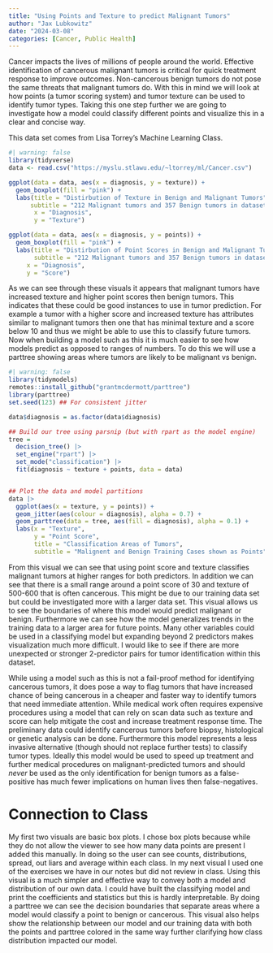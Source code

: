 ```yaml
---
title: "Using Points and Texture to predict Malignant Tumors"
author: "Jax Lubkowitz"
date: "2024-03-08"
categories: [Cancer, Public Health]
---
```


Cancer impacts the lives of millions of people around the world. Effective identification of cancerous malignant tumors is critical for quick treatment response to improve outcomes. Non-cancerous benign tumors do not pose the same threats that malignant tumors do. With this in mind we will look at how points (a tumor scoring system) and tumor texture can be used to identify tumor types. Taking this one step further we are going to investigate how a model could classify different points and visualize this in a clear and concise way. 

This data set comes from Lisa Torrey's Machine Learning Class. 
```r
#| warning: false
library(tidyverse)
data <- read.csv("https://myslu.stlawu.edu/~ltorrey/ml/Cancer.csv")

ggplot(data = data, aes(x = diagnosis, y = texture)) +
  geom_boxplot(fill = "pink") + 
  labs(title = "Distirbution of Texture in Benign and Malignant Tumors",
      subtitle = "212 Malignant tumors and 357 Benign tumors in dataset",
       x = "Diagnosis",
       y = "Texture")

ggplot(data = data, aes(x = diagnosis, y = points)) +
  geom_boxplot(fill = "pink") +
  labs(title = "Distirbution of Point Scores in Benign and Malignant Tumors",
       subtitle = "212 Malignant tumors and 357 Benign tumors in dataset",
     x = "Diagnosis",
     y = "Score")
```

As we can see through these visuals it appears that malignant tumors have increased texture and higher point scores then benign tumors. This indicates that these could be good instances to use in tumor prediction. For example a tumor with a higher score and increased texture has attributes similar to malignant tumors then one that has minimal texture and a score below 10 and thus we might be able to use this to classify future tumors. Now when building a model such as this it is much easier to see how models predict as opposed to ranges of numbers. To do this we will use a parttree showing areas where tumors are likely to be malignant vs benign. 

```r
#| warning: false
library(tidymodels)
remotes::install_github("grantmcdermott/parttree")
library(parttree)
set.seed(123) ## For consistent jitter

data$diagnosis = as.factor(data$diagnosis)

## Build our tree using parsnip (but with rpart as the model engine)
tree =
  decision_tree() |>
  set_engine("rpart") |>
  set_mode("classification") |>
  fit(diagnosis ~ texture + points, data = data)


## Plot the data and model partitions
data |>
  ggplot(aes(x = texture, y = points)) +
  geom_jitter(aes(colour = diagnosis), alpha = 0.7) +
  geom_parttree(data = tree, aes(fill = diagnosis), alpha = 0.1) +
  labs(x = "Texture",
       y = "Point Score",
       title = "Classification Areas of Tumors",
       subtitle = "Malignent and Benign Training Cases shown as Points")
```

  From this visual we can see that using point score and texture classifies malignant tumors at higher ranges for both predictors. In addition we can see that there is a small range around a point score of 30 and texture of 500-600 that is often cancerous. This might be due to our training data set but could be investigated more with a larger data set. This visual allows us to see the boundaries of where this model would predict malignant or benign. Furthermore we can see how the model generalizes trends in the training data to a larger area for future points. Many other variables could be used in a classifying model but expanding beyond 2 predictors makes visualization much more difficult. I would like to see if there are more unexpected or stronger 2-predictor pairs for tumor identification within this dataset. 

  While using a model such as this is not a fail-proof method for identifying cancerous tumors, it does pose a way to flag tumors that have increased chance of being cancerous in a cheaper and faster way to identify tumors that need immediate attention. While medical work often requires expensive procedures using a model that can rely on scan data such as texture and score can help mitigate the cost and increase treatment response time. The preliminary data could identify cancerous tumors before biopsy, histological or genetic analysis can be done. Furthermore this model represents a less invasive alternative (though should not replace further tests) to classify tumor types. Ideally this model would be used to speed up treatment and further medical procedures on malignant-predicted tumors and should *never* be used as the only identification for benign tumors as a false-positive has much fewer implications on human lives then false-negatives.
  

# Connection to Class
My first two visuals are basic box plots. I chose box plots because while they do not allow the viewer to see how many data points are present I added this manually. In doing so the user can see counts, distributions, spread, out liars and average within each class. In my next visual I used one of the exercises we have in our notes but did not review in class. Using this visual is a much simpler and effective way to convey both a model and distribution of our own data. I could have built the classifying model and print the coefficients and statistics but this is hardly interpretable. By doing a parttree we can see the decision boundaries that separate areas where a model would classify a point to benign or cancerous. This visual also helps show the relationship between our model and our training data with both the points and parttree colored in the same way further clarifying how class distribution impacted our model. 



